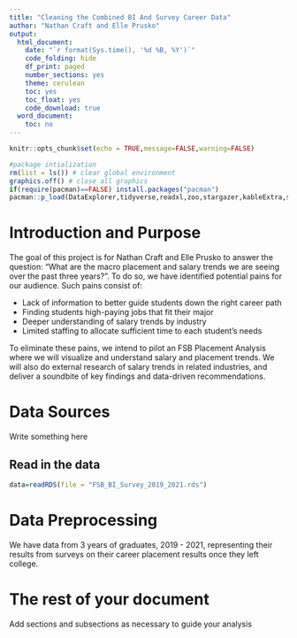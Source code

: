```yaml
---
title: "Cleaning the Combined BI And Survey Career Data"
author: "Nathan Craft and Elle Prusko"
output:
  html_document:
    date: "`r format(Sys.time(), '%d %B, %Y')`"
    code_folding: hide
    df_print: paged
    number_sections: yes
    theme: cerulean
    toc: yes
    toc_float: yes
    code_download: true
  word_document:
    toc: no
---
```


```r
knitr::opts_chunk$set(echo = TRUE,message=FALSE,warning=FALSE)

#package intialization
rm(list = ls()) # clear global environment
graphics.off() # close all graphics
if(require(pacman)==FALSE) install.packages("pacman")
pacman::p_load(DataExplorer,tidyverse,readxl,zoo,stargazer,kableExtra,skimr,plotly,ggpubr,vtable,tm)
```

# Introduction and Purpose

The goal of this project is for Nathan Craft and Elle Prusko to answer the question: "What are the macro placement and salary trends we are seeing over the past three years?". To do so, we have identified potential pains for our audience. Such pains consist of:

- Lack of information to better guide students down the right career path
- Finding students high-paying jobs that fit their major
- Deeper understanding of salary trends by industry
- Limited staffing to allocate sufficient time to each student’s needs


To eliminate these pains, we intend to pilot an FSB Placement Analysis where we will visualize and understand salary and placement trends. We will also do external research of salary trends in related industries, and deliver a soundbite of key findings and data-driven recommendations.

# Data Sources

Write something here

## Read in the data

```r
data=readRDS(file = "FSB_BI_Survey_2019_2021.rds")
```

# Data Preprocessing

We have data from 3 years of graduates, 2019 - 2021, representing their results from surveys on their career placement results once they left college.

# The rest of your document

Add sections and subsections as necessary to guide your analysis

